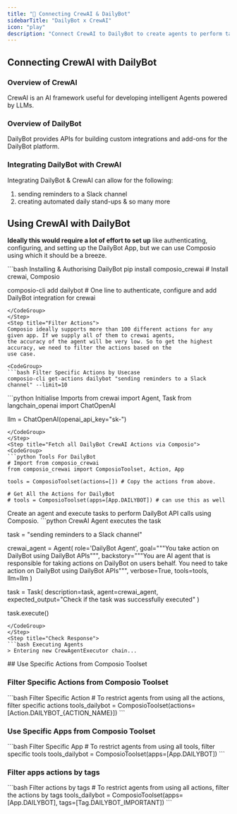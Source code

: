 ```yaml
---
title: "🚀 Connecting CrewAI & DailyBot"
sidebarTitle: "DailyBot x CrewAI"
icon: "play"
description: "Connect CrewAI to DailyBot to create agents to perform tasks using natural language"
---
```


## Connecting CrewAI with DailyBot

### Overview of CrewAI

CrewAI is an AI framework useful for developing intelligent Agents powered by LLMs.

### Overview of DailyBot

DailyBot provides APIs for building custom integrations and add-ons for the DailyBot platform.

### Integrating DailyBot with CrewAI

Integrating DailyBot & CrewAI can allow for the following:

1. sending reminders to a Slack channel
2. creating automated daily stand-ups
& so many more

## Using CrewAI with DailyBot

<Steps>
<Step title="Setting Up the Environment">

**Ideally this would require a lot of effort to set up** like authenticating, configuring, and setting up the DailyBot App, but we can use Composio using which it should be a breeze.

<CodeGroup>
```bash Installing & Authorising DailyBot
pip install composio_crewai # Install crewai, Composio 

composio-cli add dailybot # One line to authenticate, configure and add DailyBot integration for crewai
```
</CodeGroup>
</Step>
<Step title="Filter Actions">
Composio ideally supports more than 100 different actions for any given app. If we supply all of them to crewai agents, 
the accuracy of the agent will be very low. So to get the highest accuracy, we need to filter the actions based on the 
use case.

<CodeGroup>
```bash Filter Specific Actions by Usecase
composio-cli get-actions dailybot "sending reminders to a Slack channel" --limit=10
```
</CodeGroup>

</Step>
<Step title="Import Base Packages">

<CodeGroup>
```python Initialise Imports
from crewai import Agent, Task
from langchain_openai import ChatOpenAI

llm = ChatOpenAI(openai_api_key="sk-<OPENAI KEY>")
```
</CodeGroup>
</Step>
<Step title="Fetch all DailyBot CrewAI Actions via Composio">
<CodeGroup>
```python Tools For DailyBot
# Import from composio_crewai
from composio_crewai import ComposioToolset, Action, App

tools = ComposioToolset(actions=[]) # Copy the actions from above. 

# Get All the Actions for DailyBot
# tools = ComposioToolset(apps=[App.DAILYBOT]) # can use this as well
```
</CodeGroup>
</Step>
<Step title="Execute the Agent">
Create an agent and execute tasks to perform DailyBot API calls using Composio. 
<CodeGroup>
```python CrewAI Agent executes the task

task = "sending reminders to a Slack channel"

crewai_agent = Agent(
    role='DailyBot Agent',
    goal="""You take action on DailyBot using DailyBot APIs""",
    backstory="""You are AI agent that is responsible for taking actions on DailyBot on users behalf. You need to take action on DailyBot using DailyBot APIs""",
    verbose=True,
    tools=tools,
    llm=llm
)

task = Task(
    description=task,
    agent=crewai_agent,
    expected_output="Check if the task was successfully executed"
)

task.execute()
```
</CodeGroup>
</Step>
<Step title="Check Response">
```bash Executing Agents
> Entering new CrewAgentExecutor chain...
```
</Step>
</Steps>
## Use Specific Actions from Composio Toolset

### Filter Specific Actions from Composio Toolset

<CodeGroup>
```bash Filter Specific Action
# To restrict agents from using all the actions, filter specific actions
tools_dailybot = ComposioToolset(actions=[Action.DAILYBOT_{ACTION_NAME}])
```
</CodeGroup>

### Use Specific Apps from Composio Toolset
<CodeGroup>
```bash Filter Specific App
# To restrict agents from using all tools, filter specific tools
tools_dailybot = ComposioToolset(apps=[App.DAILYBOT])
```
</CodeGroup>

### Filter apps actions by tags 
<CodeGroup>
```bash Filter actions by tags
# To restrict agents from using all actions, filter the actions by tags
tools_dailybot = ComposioToolset(apps=[App.DAILYBOT], tags=[Tag.DAILYBOT_IMPORTANT])
```
</CodeGroup>